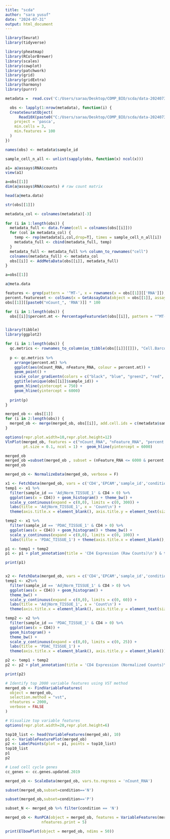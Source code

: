 ```yaml
---
title: "scda"
author: "sara yusuf"
date: "2024-07-31"
output: html_document
---
```


```r
library(Seurat)
library(tidyverse)
```

```r
library(pheatmap)
library(RColorBrewer)
library(scales)
library(cowplot)
library(patchwork)
library(grid)
library(gridExtra)
library(harmony)
library(purrr)

```

```r
metadata =  read.csv('C:/Users/saraa/Desktop/COMP_BIO/scda/data-20240731T131505Z-001/data/metadata.csv')
```




```r
  obs <- lapply(1:nrow(metadata), function(i) {
  CreateSeuratObject(
      Read10X(paste0("C:/Users/saraa/Desktop/COMP_BIO/scda/data-20240731T131505Z-001/data/", metadata$path[i], "/filtered_feature_bc_matrix/")),
    project = 'pasca',
    min.cells = 3,
    min.features = 100
  )
})
```


```r
names(obs) <- metadata$sample_id

```




```r
sample_cell_n_all <- unlist(sapply(obs, function(x) ncol(x)))
```

```r
a1= a@assays$RNA$counts
view(a1)
```

```r
a=obs[[1]]
dim(a@assays$RNA$counts) # raw count matrix

```


```r
head(a@meta.data)
```


```r
str(obs[[1]])
```


```r
metadata_col <- colnames(metadata)[-3]
  
for (i in 1:length(obs)) {
  metadata_full <- data.frame(cell = colnames(obs[[i]]))
  for (col in metadata_col) {
    temp <- rep(metadata[i,col,drop=T], times = sample_cell_n_all[i])
    metadata_full <- cbind(metadata_full, temp)
  }
  metadata_full <- metadata_full %>% column_to_rownames("cell")
  colnames(metadata_full) <- metadata_col
  obs[[i]] <- AddMetaData(obs[[i]], metadata_full)
}
```


```r
a=obs[[1]]

a@meta.data
```
```r
features <- grep(pattern = '^MT-', x = rownames(x = obs[[1]][['RNA']]), value = TRUE)
percent.featureset <- colSums(x = GetAssayData(object = obs[[1]], assay = 'RNA', layer  = "counts")[features, , drop = FALSE])/
obs[[1]][[paste0("nCount_", 'RNA')]] * 100
```




```r
for (i in 1:length(obs)) {
  obs[[i]]$percent.mt <- PercentageFeatureSet(obs[[i]], pattern = "^MT-")}
```

```r

```

```r
library(tibble)
library(ggplot2)

for (i in 1:length(obs)) {
  qc.metrics <- rownames_to_column(as_tibble(obs[[i]][[]]), "Cell.Barcode")
  
  p <- qc.metrics %>%
    arrange(percent.mt) %>%
    ggplot(aes(nCount_RNA, nFeature_RNA, colour = percent.mt)) + 
    geom_point() + 
    scale_color_gradientn(colors = c("black", "blue", "green2", "red", "yellow")) +
    ggtitle(unique(obs[[i]]$sample_id)) +
    geom_hline(yintercept = 750) +
    geom_hline(yintercept = 6000)
  
  print(p)
}
```







```r
merged_ob <- obs[[1]]
for (i in 2:length(obs)) {
  merged_ob <- merge(merged_ob, obs[[i]], add.cell.ids = c(metadata$sample_id[1], metadata$sample_id[i]))
}
```


```r
options(repr.plot.width=10,repr.plot.height=12)
VlnPlot(merged_ob, features = c("nCount_RNA", "nFeature_RNA", "percent.mt"), 
        pt.size = 0.1, ncol = 1) +  geom_hline(yintercept = 6000)
```


```r
merged_ob
merged_ob =subset(merged_ob , subset = (nFeature_RNA <= 6000 & percent.mt <= 25))
merged_ob

```


```r
merged_ob <- NormalizeData(merged_ob, verbose = F)
```


```r

x1 <- FetchData(merged_ob, vars = c('CD4','EPCAM','sample_id','condition'), slot = 'counts')
temp1 <- x1 %>%
  filter(sample_id == 'AdjNorm_TISSUE_1' & CD4 > 0) %>%
  ggplot(aes(x = CD4)) + geom_histogram() + theme_bw() +
  scale_y_continuous(expand = c(0,0), limits = c(0, 300)) +
  labs(title = 'AdjNorm_TISSUE_1', x = 'Count\n') +
  theme(axis.title.x = element_blank(), axis.title.y = element_text(size = 15))

temp2 <- x1 %>%
  filter(sample_id == 'PDAC_TISSUE_1' & CD4 > 0) %>% 
  ggplot(aes(x = CD4)) + geom_histogram() + theme_bw() +
  scale_y_continuous(expand = c(0,0), limits = c(0, 100)) + 
  labs(title = 'PDAC_TISSUE_1') + theme(axis.title.x = element_blank(), axis.title.y = element_blank())

p1 <- temp1 + temp2
p1 <- p1 + plot_annotation(title = 'CD4 Expression (Raw Counts)\n') & theme(plot.title = element_text(hjust = .5))

print(p1)


x2 <- FetchData(merged_ob, vars = c('CD4','EPCAM','sample_id','condition'))
temp1 <- x2%>%
  filter(sample_id == 'AdjNorm_TISSUE_1' & CD4 > 0) %>%
  ggplot(aes(x = CD4)) + geom_histogram() +
  theme_bw() +
  scale_y_continuous(expand = c(0,0), limits = c(0, 60)) + 
  labs(title = 'AdjNorm_TISSUE_1', x = 'Count\n') +
  theme(axis.title.x = element_blank(), axis.title.y = element_text(size = 15))

temp2 <- x2 %>%
  filter(sample_id == 'PDAC_TISSUE_1' & CD4 > 0) %>%
  ggplot(aes(x = CD4)) + 
  geom_histogram() + 
  theme_bw() +
  scale_y_continuous(expand = c(0,0), limits = c(0, 25)) + 
  labs(title = 'PDAC_TISSUE_1') +
  theme(axis.title.x = element_blank(), axis.title.y = element_blank())

p2 <- temp1 + temp2
p2 <- p2 + plot_annotation(title = 'CD4 Expression (Normalized Counts)\n') & theme(plot.title = element_text(hjust = .5))

print(p2)

```


```r
# Identify top 2000 variable features using VST method
merged_ob <- FindVariableFeatures(
  object = merged_ob,
  selection.method = "vst",
  nfeatures = 2000,
  verbose = FALSE
)
```




```r
# Visualize top variable features
options(repr.plot.width=20,repr.plot.height=6)

top10_list <- head(VariableFeatures(merged_ob), 10)
p1 <- VariableFeaturePlot(merged_ob)
p2 <- LabelPoints(plot = p1, points = top10_list)
top10_list
p1 
p2
```


```r
# Load cell cycle genes
cc_genes <- cc.genes.updated.2019
```


```r
merged_ob <- ScaleData(merged_ob, vars.to.regress = 'nCount_RNA') 
```


```r
subset(merged_ob,subset=condition=='N')

```


```r
subset(merged_ob,subset=condition=='P')
```
```r
subset_N <- merged_ob %>% filter(condition == 'N')

```


```r
merged_ob <- RunPCA(object = merged_ob, features = VariableFeatures(merged_ob), 
                nfeatures.print = 5)
```


```r
print(ElbowPlot(object = merged_ob, ndims = 50))

```


```r

```


```r
```


```r
```

